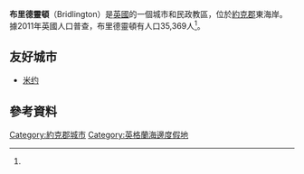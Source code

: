 {{Infobox UK place
|country = 英格蘭
|latitude  = 54.0819
|longitude = -0.1923
|label_position = left
|official_name  = Bridlington
|population     = 35,369
|population_ref = <ref name=ons>{{cite web|url=http://www.neighbourhood.statistics.gov.uk/dissemination/LeadKeyFigures.do?a=7&b=11121175&c=bridlington&d=16&e=62&g=6380509&i=1001x1003x1032x1004&m=0&r=1&s=1398118378013&enc=1|title=Area: Bridlington (Parish), Key Figures for 2011 Census: Key Statistics|publisher=Office for National Statistics|work=Neighbourhood Statistics|accessdate=21 April 2014|archive-url=https://web.archive.org/web/20141226232332/http://www.neighbourhood.statistics.gov.uk/dissemination/LeadKeyFigures.do?a=7&b=11121175&c=bridlington&d=16&e=62&g=6380509&i=1001x1003x1032x1004&m=0&r=1&s=1398118378013&enc=1|archive-date=2014-12-26|dead-url=yes}}</ref>
|civil_parish    = Bridlington
|unitary_england = [[East_Riding_of_Yorkshire|East Riding of Yorkshire]]
|region          = 約克郡和亨伯
|lieutenancy_england      = [[東約克郡|東約克郡]]
|constituency_westminster = [[東約克郡_(英國國會選區)|東約克郡]]
|post_town                = BRIDLINGTON
|postcode_district        = YO15/YO16
|postcode_area            = YO
|dial_code                = 01262
|os_grid_reference        = TA1866
|london_distance_mi       = 180<!-- straight line per MOS – constant and comparable with other place distances -->
|london_direction         = S
|static_image             = [[File:Bridlingtonview.JPG|240px]]
|static_image_caption     =
|static_image_2           = <!-- 檔案不存在 [[File:Bridlington_Coat_of_Arms.png|100px]] ，可從英文維基百科取得 -->
|static_image_2_caption   = 
|website                  = [http://www.bridlington.gov.uk/ www.bridlington.gov.uk]
}}
'''布里德靈頓'''（Bridlington）是[[英國|英國]]的一個城市和民政教區，位於[[約克郡|約克郡]]東海岸。據2011年英國人口普查，布里德靈頓有人口35,369人<ref name=ons/>。

==友好城市==
* {{FRA}} [[米约|米约]]
==參考資料==
{{reflist|30em}}
{{commons category|Bridlington}}
[[Category:約克郡城市|Category:約克郡城市]]
[[Category:英格蘭海邊度假地|Category:英格蘭海邊度假地]]